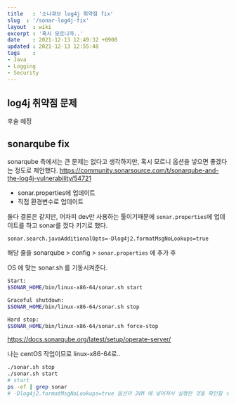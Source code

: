 ```yaml
---
title   : '소나큐브 log4j 취약점 fix'  
slug  : '/sonar-log4j-fix'
layout  : wiki 
excerpt : '혹시 모르니까..' 
date    : 2021-12-13 12:49:32 +0900
updated : 2021-12-13 12:55:48
tags    : 
- Java
- Logging
- Security
---
```


## log4j 취약점 문제 
후술 예정 

## sonarqube fix 

sonarqube 측에서는 큰 문제는 없다고 생각하지만, 혹시 모르니 옵션을 넣으면 좋겠다는 정도로 제안했다.
https://community.sonarsource.com/t/sonarqube-and-the-log4j-vulnerability/54721
- sonar.properties에 업데이트 
- 직접 환경변수로 업데이트 

둘다 결론은 같지만, 어차피 dev만 사용하는 툴이기때문에 `sonar.properties`에 업데이트를 하고 sonar를 껐다 키기로 했다. 

```bash:title=sonar.properties
sonar.search.javaAdditionalOpts=-Dlog4j2.formatMsgNoLookups=true
```
해당 줄을 sonarqube > config > `sonar.properties` 에 추가 후 

OS 에 맞는 sonar.sh 를 기동시켜준다. 
```bash 
Start:
$SONAR_HOME/bin/linux-x86-64/sonar.sh start

Graceful shutdown:
$SONAR_HOME/bin/linux-x86-64/sonar.sh stop

Hard stop:
$SONAR_HOME/bin/linux-x86-64/sonar.sh force-stop
```
https://docs.sonarqube.org/latest/setup/operate-server/

나는 centOS 작업이므로 linux-x86-64로.. 
```bash 
./sonar.sh stop 
./sonar.sh start
# start 
ps -ef | grep sonar 
# -Dlog4j2.formatMsgNoLookups=true 옵션이 JVM 에 넣어져서 실행한 것을 확인할 수 있음 
```


